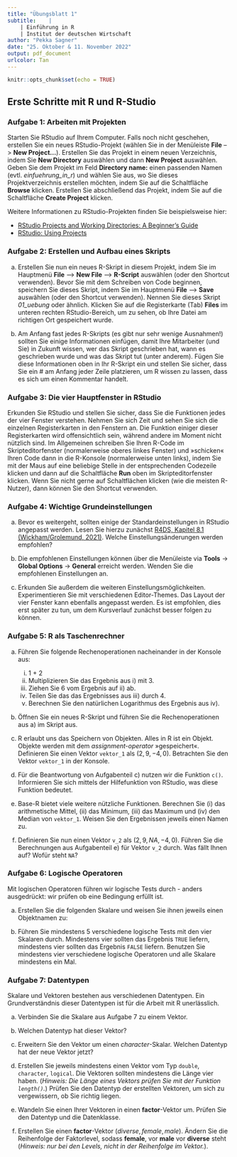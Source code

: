 ```yaml
---
title: "Übungsblatt 1"
subtitle:    |
    | Einführung in R
    | Institut der deutschen Wirtschaft
author: "Pekka Sagner"
date: "25. Oktober & 11. November 2022"
output: pdf_document
urlcolor: Tan
---
```


```r
knitr::opts_chunk$set(echo = TRUE)
```

## Erste Schritte mit R und R-Studio

### Aufgabe 1: Arbeiten mit Projekten

Starten Sie RStudio auf Ihrem Computer. Falls noch nicht geschehen, erstellen Sie ein neues RStudio-Projekt (wählen Sie in der Menüleiste **File** –> **New Project...**). Erstellen Sie das Projekt in einem neuen Verzeichnis, indem Sie **New Directory** auswählen und dann **New Project** auswählen. Geben Sie dem Projekt im Feld **Directory name:** einen passenden Namen (evtl. *einfuehrung_in_r*) und wählen Sie aus, wo Sie dieses Projektverzeichnis erstellen möchten, indem Sie auf die Schaltfläche **Browse** klicken. Erstellen Sie abschließend das Projekt, indem Sie auf die Schaltfläche **Create Project** klicken.

Weitere Informationen zu RStudio-Projekten finden Sie beispielsweise hier:

+ [RStudio Projects and Working Directories: A Beginner’s Guide](https://martinctc.github.io/blog/rstudio-projects-and-working-directories-a-beginner's-guide/)
+ [RStudio: Using Projects](https://support.rstudio.com/hc/en-us/articles/200526207-Using-Projects)

### Aufgabe 2: Erstellen und Aufbau eines Skripts

a) Erstellen Sie nun ein neues R-Skript in diesem Projekt, indem Sie im Hauptmenü **File** –> **New File** –> **R-Script** auswählen (oder den Shortcut verwenden). Bevor Sie mit dem Schreiben von Code beginnen, speichern Sie dieses Skript, indem Sie im Hauptmenü **File** –> **Save** auswählen (oder den Shortcut verwenden). Nennen Sie dieses Skript *01_uebung* oder ähnlich. Klicken Sie auf die Registerkarte (Tab) **Files** im unteren rechten RStudio-Bereich, um zu sehen, ob Ihre Datei am richtigen Ort gespeichert wurde. 

b) Am Anfang fast jedes R-Skripts (es gibt nur sehr wenige Ausnahmen!) sollten Sie einige Informationen einfügen, damit Ihre Mitarbeiter (und Sie) in Zukunft wissen, wer das Skript geschrieben hat, wann es geschrieben wurde und was das Skript tut (unter anderem). Fügen Sie diese Informationen oben in Ihr R-Skript ein und stellen Sie sicher, dass Sie ein # am Anfang jeder Zeile platzieren, um R wissen zu lassen, dass es sich um einen Kommentar handelt.

### Aufgabe 3: Die vier Hauptfenster in RStudio

Erkunden Sie RStudio und stellen Sie sicher, dass Sie die Funktionen jedes der vier Fenster verstehen. Nehmen Sie sich Zeit und sehen Sie sich die einzelnen Registerkarten in den Fenstern an. Die Funktion einiger dieser Registerkarten wird offensichtlich sein, während andere im Moment nicht nützlich sind. Im Allgemeinen schreiben Sie Ihren R-Code im Skripteditorfenster (normalerweise oberes linkes Fenster) und &raquo;schicken&laquo; Ihren Code dann in die R-Konsole (normalerweise unten links), indem Sie mit der Maus auf eine beliebige Stelle in der entsprechenden Codezeile klicken und dann auf die Schaltfläche **Run** oben im Skripteditorfenster klicken. Wenn Sie nicht gerne auf Schaltflächen klicken (wie die meisten R-Nutzer), dann können Sie den Shortcut verwenden.


### Aufgabe 4: Wichtige Grundeinstellungen

a) Bevor es weitergeht, sollten einige der Standardeinstellungen in RStudio angepasst werden. Lesen Sie hierzu zunächst [R4DS, Kapitel 8.1 (Wickham/Grolemund, 2021)](https://r4ds.had.co.nz/workflow-projects.html). Welche Einstellungsänderungen werden empfohlen?

b) Die empfohlenen Einstellungen können über die Menüleiste via **Tools** -> **Global Options** -> **General** erreicht werden. Wenden Sie die empfohlenen Einstellungen an.

c) Erkunden Sie außerdem die weiteren Einstellungsmöglichkeiten. Experimentieren Sie mit verschiedenen Editor-Themes. Das Layout der vier Fenster kann ebenfalls angepasst werden. Es ist empfohlen, dies erst später zu tun, um dem Kursverlauf zunächst besser folgen zu können.


### Aufgabe 5: R als Taschenrechner

a) Führen Sie folgende Rechenoperationen nacheinander in der Konsole aus:
    i) 1 + 2
    ii) Multiplizieren Sie das Ergebnis aus i) mit 3.
    iii) Ziehen Sie 6 vom Ergebnis auf ii) ab.
    iv) Teilen Sie das das Ergebnisses aus iii) durch 4.
    v) Berechnen Sie den natürlichen Logarithmus des Ergebnis aus iv).

b) Öffnen Sie ein neues R-Skript und führen Sie die Rechenoperationen aus a) im Skript aus.

c) R erlaubt uns das Speichern von Objekten. Alles in R ist ein Objekt. Objekte werden mit dem *assignment-operator* &raquo;gespeichert&laquo;. Definieren Sie einen Vektor `vektor_1` als
$(2,9,-4,0).$ Betrachten Sie den Vektor `vektor_1` in der Konsole.

d) Für die Beantwortung von Aufgabenteil c) nutzen wir die Funktion `c()`. Informieren Sie sich mittels der Hilfefunktion von RStudio, was diese Funktion bedeutet.

e) Base-R bietet viele weitere nützliche Funktionen. Berechnen Sie (i) das arithmetische Mittel, (ii) das Minimum, (iii) das Maximum und (iv) den Median von `vektor_1`. Weisen Sie den Ergebnissen jeweils einen Namen zu.

f) Definieren Sie nun einen Vektor `v_2` als $(2,9,NA,-4,0).$ Führen Sie die Berechnungen aus Aufgabenteil e) für Vektor `v_2` durch. Was fällt Ihnen auf? Wofür steht `NA`?

### Aufgabe 6: Logische Operatoren

Mit logischen Operatoren führen wir logische Tests durch - anders ausgedrückt: wir prüfen ob eine Bedingung erfüllt ist.

a) Erstellen Sie die folgenden Skalare und weisen Sie ihnen jeweils einen Objektnamen zu:

\begin{center}
$3$, $\pi$, $e$, $\log(10)$
\end{center}

b) Führen Sie mindestens 5 verschiedene logische Tests mit den vier Skalaren durch. Mindestens vier sollten das Ergebnis `TRUE` liefern, mindestens vier sollten das Ergebnis `FALSE` liefern. Benutzen Sie mindestens vier verschiedene logische Operatoren und alle Skalare mindestens ein Mal.

### Aufgabe 7: Datentypen

Skalare und Vektoren bestehen aus verschiedenen Datentypen. Ein Grundverständnis dieser Datentypen ist für die Arbeit mit R unerlässlich.

a) Verbinden Sie die Skalare aus Aufgabe 7 zu einem Vektor. 

b) Welchen Datentyp hat dieser Vektor?

c) Erweitern Sie den Vektor um einen *character*-Skalar. Welchen Datentyp hat der neue Vektor jetzt?

d) Erstellen Sie jeweils mindestens einen Vektor vom Typ `double`, `character`, `logical`. Die Vektoren sollten mindestens die Länge vier haben. (*Hinweis: Die Länge eines Vektors prüfen Sie mit der Funktion `length()`.*) Prüfen Sie den Datentyp der erstellten Vektoren, um sich zu vergewissern, ob Sie richtig liegen.

e) Wandeln Sie einen Ihrer Vektoren in einen **factor**-Vektor um. Prüfen Sie den Datentyp und die Datenklasse.

f) Erstellen Sie einen **factor**-Vektor $(diverse, female, male)$. Ändern Sie die Reihenfolge der Faktorlevel, sodass **female**, vor **male** vor **diverse** steht (*Hinweis: nur bei den Levels, nicht in der Reihenfolge im Vektor.*). 
